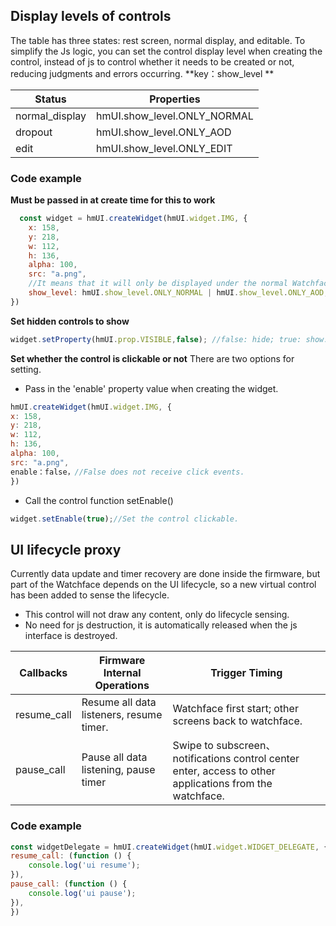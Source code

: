 ## Display levels of controls
The table has three states: rest screen, normal display, and editable.
To simplify the Js logic, you can set the control display level when creating the control, instead of js to control whether it needs to be created or not, reducing judgments and errors occurring.
**key：show_level **

| Status        | Properties                |
|---------------|---------------------------|
|normal_display |hmUI.show_level.ONLY_NORMAL|
|dropout        |hmUI.show_level.ONLY_AOD|
|edit           |hmUI.show_level.ONLY_EDIT|
### Code example
**Must be passed in at create time for this to work**
```js
  const widget = hmUI.createWidget(hmUI.widget.IMG, {
    x: 158,
    y: 218,
    w: 112,
    h: 136,
    alpha: 100,
    src: "a.png",
    //It means that it will only be displayed under the normal Watchface and rest screen, and will not be created under editable.
    show_level: hmUI.show_level.ONLY_NORMAL | hmUI.show_level.ONLY_AOD,
})
```
**Set hidden controls to show**
```js
widget.setProperty(hmUI.prop.VISIBLE,false); //false: hide; true: show.
```
**Set whether the control is clickable or not**
There are two options for setting.
- Pass in the 'enable' property value when creating the widget.
```js
hmUI.createWidget(hmUI.widget.IMG, {
x: 158,
y: 218,
w: 112,
h: 136,
alpha: 100,
src: "a.png",
enable：false，//False does not receive click events.
})
```
- Call the control function setEnable()
```js
widget.setEnable(true);//Set the control clickable.
```
## UI lifecycle proxy
Currently data update and timer recovery are done inside the firmware, but part of the Watchface depends on the UI lifecycle, so a new virtual control has been added to sense the lifecycle.
- This control will not draw any content, only do lifecycle sensing.
- No need for js destruction, it is automatically released when the js interface is destroyed.

| Callbacks   | Firmware Internal Operations             | Trigger Timing                                                                                            |
|-------------|------------------------------------------|-----------------------------------------------------------------------------------------------------------|
| resume_call | Resume all data listeners, resume timer. | Watchface first start; other screens back to watchface.                                                   |
| pause_call  | Pause all data listening, pause timer    | Swipe to subscreen、notifications control center enter, access to other applications from the watchface.  |

### Code example
```js
const widgetDelegate = hmUI.createWidget(hmUI.widget.WIDGET_DELEGATE, {
resume_call: (function () {
    console.log('ui resume');
}),
pause_call: (function () {
    console.log('ui pause');
}),
})
```
